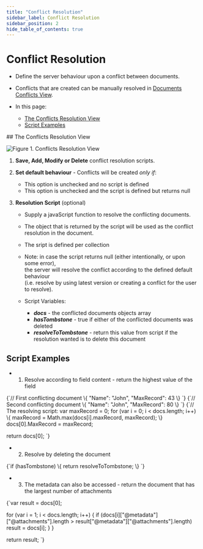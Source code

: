 ```yaml
---
title: "Conflict Resolution"
sidebar_label: Conflict Resolution
sidebar_position: 2
hide_table_of_contents: true
---
```



# Conflict Resolution
<Admonition type="note" title="Note">

* Define the server behaviour upon a conflict between documents.  

* Conflicts that are created can be manually resolved in [Documents Conflicts View](../../../studio/database/documents/conflicts-view).  

* In this page:  
  * [The Conflicts Resolution View](../../../studio/database/settings/conflict-resolution#the-conflicts-resolution-view)  
  * [Script Examples](../../../studio/database/settings/conflict-resolution#script-examples)  
</Admonition>
## The Conflicts Resolution View

![Figure 1. Conflicts Resolution View](./assets/conflict-resolution-view-1.png)

1. **Save, Add, Modify or Delete** conflict resolution scripts.  

2. **Set default behaviour**  -  Conflicts will be created _only if_:  
   * This option is unchecked and no script is defined  
   * This option is unchecked and the script is defined but returns null  

3. **Resolution Script** (optional)  
   * Supply a javaScript function to resolve the conflicting documents.  
   
   * The object that is returned by the script will be used as the conflict resolution in the document.  
   
   * The sript is defined per collection  
   
   * Note: in case the script returns null (either intentionally, or upon some error),  
           the server will resolve the conflict according to the defined default behaviour  
           (i.e. resolve by using latest version or creating a conflict for the user to resolve).  
   
   * Script Variables:  
     * ***docs*** - the conflicted documents objects array  
     * ***hasTombstone*** - true if either of the conflicted documents was deleted  
     * ***resolveToTombstone*** - return this value from script if the resolution wanted is to delete this document  



## Script Examples

<Admonition type="note" title="Note">

*  1. Resolve according to field content - return the highest value of the field  

<TabItem value="something" label="javascript">
<CodeBlock language="javascript">
{`// First conflicting document
\{
    "Name": "John",
    "MaxRecord": 43
\}
`}
</CodeBlock>
</TabItem>

<TabItem value="something" label="javascript">
<CodeBlock language="javascript">
{`// Second conflicting document
\{
    "Name": "John",
    "MaxRecord": 80
\}
`}
</CodeBlock>
</TabItem>

<TabItem value="something" label="javascript">
<CodeBlock language="javascript">
{`// The resolving script:
var maxRecord = 0;
for (var i = 0; i < docs.length; i++) \{
    maxRecord = Math.max(docs[i].maxRecord, maxRecord);
\}
docs[0].MaxRecord = maxRecord;

return docs[0];
`}
</CodeBlock>
</TabItem>
</Admonition>

<Admonition type="note" title="Note">

* 2. Resolve by deleting the document  

<TabItem value="something" label="javascript">
<CodeBlock language="javascript">
{`if (hasTombstone) \{
    return resolveToTombstone;
\}
`}
</CodeBlock>
</TabItem>
</Admonition>

<Admonition type="note" title="Note">

* 3. The metadata can also be accessed - return the document that has the largest number of attachments  

<TabItem value="something" label="javascript">
<CodeBlock language="javascript">
{`var result = docs[0];

for (var i = 1; i < docs.length; i++) \{
     if (docs[i]["@metadata"]["@attachments"].length > result["@metadata"]["@attachments"].length)
        result = docs[i];
    \}
\}

return result;
`}
</CodeBlock>
</TabItem>
</Admonition>


